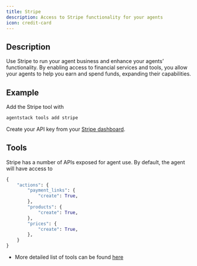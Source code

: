 ```yaml
---
title: Stripe
description: Access to Stripe functionality for your agents
icon: credit-card
---
```


## Description

Use Stripe to run your agent business and enhance your agents’ functionality. By enabling access to financial services and tools, you allow your agents to help you earn and spend funds, expanding their capabilities.

## Example

Add the Stripe tool with
```bash
agentstack tools add stripe
```

Create your API key from your [Stripe dashboard](https://dashboard.stripe.com/test/apikeys).

## Tools

Stripe has a number of APIs exposed for agent use. By default, the agent will have access to

```python
{
    "actions": {
        "payment_links": {
            "create": True,
        },
        "products": {
            "create": True,
        },
        "prices": {
            "create": True,
        },
    }
}
```

* More detailed list of tools can be found [here](https://github.com/stripe/agent-toolkit/blob/main/python/stripe_agent_toolkit/functions.py)